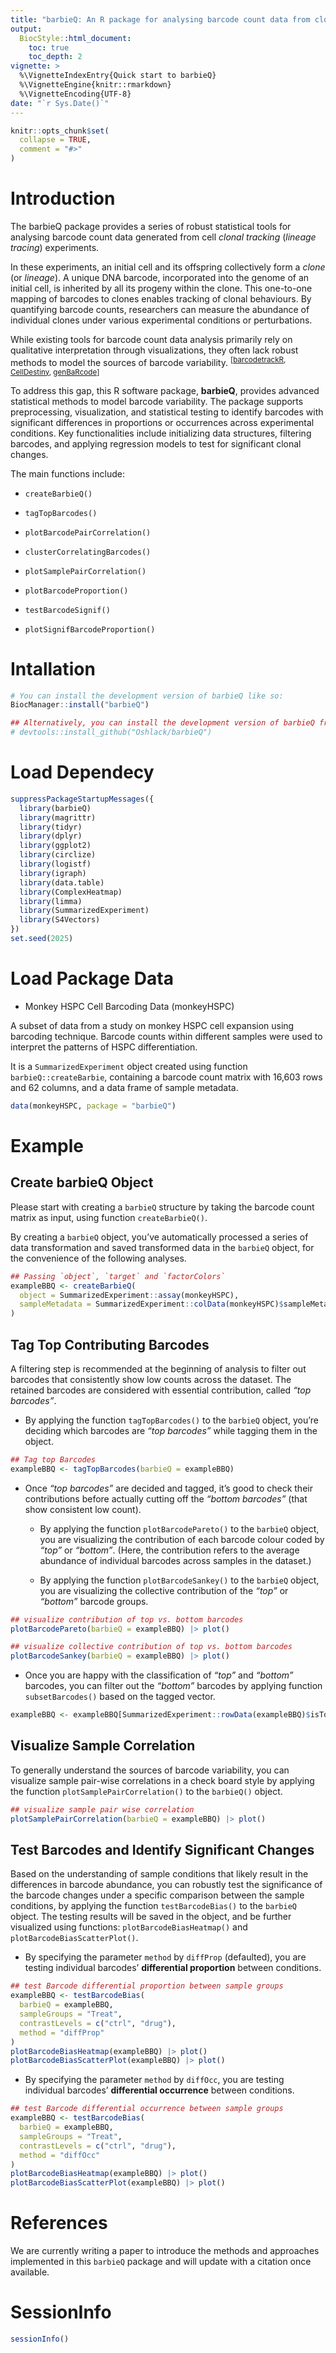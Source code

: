 ```yaml
---
title: "barbieQ: An R package for analysing barcode count data from clonal tracking experiments"
output: 
  BiocStyle::html_document:
    toc: true
    toc_depth: 2
vignette: >
  %\VignetteIndexEntry{Quick start to barbieQ}
  %\VignetteEngine{knitr::rmarkdown}
  %\VignetteEncoding{UTF-8}
date: "`r Sys.Date()`"
---
```


```r
knitr::opts_chunk$set(
  collapse = TRUE,
  comment = "#>"
)
```

# Introduction

The barbieQ package provides a series of robust statistical tools for analysing barcode count data generated from cell *clonal tracking* (*lineage tracing*) experiments. 

In these experiments, an initial cell and its offspring collectively form a *clone* (or *lineage*). A unique DNA barcode, incorporated into the genome of an initial cell, is inherited by all its progeny within the clone. This one-to-one mapping of barcodes to clones enables  tracking of clonal behaviours. By quantifying barcode counts, researchers can measure the abundance of individual clones under various experimental conditions or perturbations. 

While existing tools for barcode count data analysis primarily rely on qualitative interpretation through visualizations, they often lack robust methods to model the sources of barcode variability. ^[[barcodetrackR](https://bioconductor.org/packages/barcodetrackR/), [CellDestiny](https://github.com/TeamPerie/CellDestiny), [genBaRcode](https://CRAN.R-project.org/package=genBaRcode)]^

To address this gap, this R software package, **barbieQ**, provides advanced statistical methods to model barcode variability. The package supports preprocessing, visualization, and statistical testing to identify barcodes with significant differences in proportions or occurrences across experimental conditions. Key functionalities include initializing data structures, filtering barcodes, and applying regression models to test for significant clonal changes.

The main functions include:

 * `createBarbieQ()`
 
 * `tagTopBarcodes()`
 
 * `plotBarcodePairCorrelation()`
 
 * `clusterCorrelatingBarcodes()`
 
 * `plotSamplePairCorrelation()`
 
 * `plotBarcodeProportion()`
 
 * `testBarcodeSignif()`
 
 * `plotSignifBarcodeProportion()`

# Intallation

```r
# You can install the development version of barbieQ like so:
BiocManager::install("barbieQ")

## Alternatively, you can install the development version of barbieQ from GitHub
# devtools::install_github("Oshlack/barbieQ")
```

# Load Dependecy

```r
suppressPackageStartupMessages({
  library(barbieQ)
  library(magrittr)
  library(tidyr)
  library(dplyr)
  library(ggplot2)
  library(circlize)
  library(logistf)
  library(igraph)
  library(data.table)
  library(ComplexHeatmap)
  library(limma)
  library(SummarizedExperiment)
  library(S4Vectors)
})
set.seed(2025)
```

# Load Package Data
 
- Monkey HSPC Cell Barcoding Data (monkeyHSPC)

A subset of data from a study on monkey HSPC cell expansion using barcoding technique.
Barcode counts within different samples were used to interpret the patterns of HSPC differentiation.

It is a `SummarizedExperiment` object created using function `barbieQ::createBarbie`, containing a barcode count matrix with 16,603 rows and 62 columns, and a data frame of sample metadata.

```r
data(monkeyHSPC, package = "barbieQ")
```

# Example

## Create barbieQ Object

Please start with creating a `barbieQ` structure by taking the barcode count matrix as input, using function `createBarbieQ()`.

By creating a `barbieQ` object, you've automatically processed a series of data transformation and saved transformed data in the `barbieQ` object, for the convenience of the following analyses.

```r
## Passing `object`, `target` and `factorColors`
exampleBBQ <- createBarbieQ(
  object = SummarizedExperiment::assay(monkeyHSPC), 
  sampleMetadata = SummarizedExperiment::colData(monkeyHSPC)$sampleMetadata
)
```

## Tag Top Contributing Barcodes

A filtering step is recommended at the beginning of analysis to filter out barcodes that consistently show low counts across the dataset. The retained barcodes are considered with essential contribution, called *"top barcodes"*. 

 - By applying the function `tagTopBarcodes()` to the `barbieQ` object, you're deciding which barcodes are *"top barcodes"* while tagging them in the object.

```r
## Tag top Barcodes
exampleBBQ <- tagTopBarcodes(barbieQ = exampleBBQ)
```

 - Once *"top barcodes"* are decided and tagged, it's good to check their contributions before actually cutting off the *"bottom barcodes"* (that show consistent low count). 
 
     - By applying the function `plotBarcodePareto()` to the `barbieQ` object, you are visualizing the contribution of each barcode colour coded by *"top"* or *"bottom"*. (Here, the contribution refers to the average abundance of individual barcodes across samples in the dataset.)
     
     - By applying the function `plotBarcodeSankey()` to the `barbieQ` object, you are visualizing the collective contribution of the *"top"* or *"bottom"* barcode groups. 

```r
## visualize contribution of top vs. bottom barcodes
plotBarcodePareto(barbieQ = exampleBBQ) |> plot()
```

```r
## visualize collective contribution of top vs. bottom barcodes
plotBarcodeSankey(barbieQ = exampleBBQ) |> plot()
```

 - Once you are happy with the classification of *"top"* and *"bottom"* barcodes, you can filter out the *"bottom"* barcodes by applying function `subsetBarcodes()` based on the tagged vector.
 
```r
exampleBBQ <- exampleBBQ[SummarizedExperiment::rowData(exampleBBQ)$isTopBarcode$isTop,]
```

## Visualize Sample Correlation

To generally understand the sources of barcode variability, you can visualize sample pair-wise correlations in a check board style by applying the function `plotSamplePairCorrelation()` to the `barbieQ()` object.

```r
## visualize sample pair wise correlation
plotSamplePairCorrelation(barbieQ = exampleBBQ) |> plot()
```

## Test Barcodes and Identify Significant Changes

Based on the understanding of sample conditions that likely result in the differences in barcode abundance, you can robustly test the significance of the barcode changes under a specific comparison between the sample conditions, by applying the function `testBarcodeBias()` to the `barbieQ` object. The testing results will be saved in the object, and be further visualized using functions: `plotBarcodeBiasHeatmap()` and `plotBarcodeBiasScatterPlot()`.
 
 - By specifying the parameter `method` by `diffProp` (defaulted), you are testing individual barcodes' **differential proportion** between conditions.

```r
## test Barcode differential proportion between sample groups
exampleBBQ <- testBarcodeBias(
  barbieQ = exampleBBQ,
  sampleGroups = "Treat",
  contrastLevels = c("ctrl", "drug"),
  method = "diffProp"
)
plotBarcodeBiasHeatmap(exampleBBQ) |> plot()
plotBarcodeBiasScatterPlot(exampleBBQ) |> plot()
```

 - By specifying the parameter `method` by `diffOcc`, you are testing individual barcodes' **differential occurrence** between conditions.

```r
## test Barcode differential occurrence between sample groups
exampleBBQ <- testBarcodeBias(
  barbieQ = exampleBBQ,
  sampleGroups = "Treat",
  contrastLevels = c("ctrl", "drug"),
  method = "diffOcc"
)
plotBarcodeBiasHeatmap(exampleBBQ) |> plot()
plotBarcodeBiasScatterPlot(exampleBBQ) |> plot()
```

# References

We are currently writing a paper to introduce the methods and approaches implemented in this `barbieQ` package and will update with a citation once available.

# SessionInfo

```r
sessionInfo()
```
